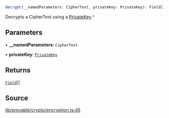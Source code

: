 ```ts
decrypt(__namedParameters: CipherText, privateKey: PrivateKey): Field[]
```

Decrypts a CipherText using a [PrivateKey](../../../classes/PrivateKey.mdx).^

## Parameters

• **\_\_namedParameters**: `CipherText`

• **privateKey**: [`PrivateKey`](../../../classes/PrivateKey.mdx)

## Returns

[`Field`](../../../classes/Field.mdx)[]

## Source

[lib/provable/crypto/encryption.ts:45](https://github.com/o1-labs/o1js/blob/fd7bd4b02f4f7cc1057cd423261d70c22275763a/src/lib/provable/crypto/encryption.ts#L45)

